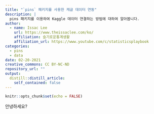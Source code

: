 ```yaml
---
title: "`pins` 패키지를 사용한 캐글 데이터 연동"
description: |
  pins 패키지를 이용하여 Kaggle 데이터 연결하는 방법에 대하여 알아봅니다.
author:
  - name: Issac Lee
    url: https://www.theissaclee.com/ko/
    affiliation: 슬기로운통계생활
    affiliation_url: https://www.youtube.com/c/statisticsplaybook
categories:
  - pins
  - data
date: 02-20-2021
creative_commons: CC BY-NC-ND
repository_url: ""
output:
  distill::distill_article:
    self_contained: false
---
```


```r
knitr::opts_chunk$set(echo = FALSE)
```

안녕하세요?

